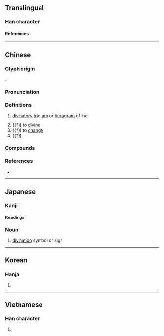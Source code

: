 {{character info}}
==Translingual==

===Han character===
{{Han char|rn=25|rad=卜|as=06|sn=8|four=43100|canj=GGY|ids=⿰圭卜}}

====References====
{{Han ref|kx=0158.130|dkj=02798|dj=0362.090|hdz=10094.050|uh=5366}}

----

==Chinese==
{{zh-forms}}

===Glyph origin===
{{Han etym}}
{{Han compound|圭|卜|ls=psc|c1=p|c2=s}}.

===Pronunciation===
{{zh-pron
|m=guà
|m-s=gua4
|c=gwaa3
|c-t=ga1
|g=gua4
|h=pfs=koa;gd=gua4
|j=gua3
|mb=gua̿
|md=guá
|mn=kòa
|mn-t=guê3
|w=
|x=gua4
|mc=y
|oc=y
|cat=n,v
}}

===Definitions===
{{zh-hanzi}}

# [[divinatory]] [[trigram]] or [[hexagram]] of the ''{{w|I Ching}}''
#: {{zh-x|卦辭|'''hexagram''' statement in the ''I Ching''}}
#: {{zh-x|卦限|octant (eight divisions of a Euclidean three-dimensional coordinate system)}}
# {{†}} to [[divine]]
# {{†}} to [[change]]
# {{†}} {{zh-alt-form|掛}}

===Compounds===
{{zh-der|上卦|下卦|互卦|內卦|八卦|卜卦|占卦|卦候|卦命|卦姑|卦氣|卦爻|卦禮|卦筒|卦義|卦變|卦辭|卦限|打卦|算卦|紙牌卦|翻卦|課卦|變卦|陳卦|八卦山}}

===References===
* {{R:yue:Hanzi}}

----

==Japanese==

===Kanji===
{{ja-kanji|grade=|rs=卜06}}

====Readings====
{{ja-readings
|goon=け
|kanon=かい
|kanyoon=か
|kun=うらかた
}}

===Noun===
{{ja-noun|け}}

# [[divination]] symbol or sign

----

==Korean==

===Hanja===
{{ko-hanja|괘}}

# {{rfdef|ko|sort=卜06}}

----

==Vietnamese==

===Han character===
{{vi-readings|reading=quái|rs=卜06}}

# {{rfdef|vi|sort=卜06}}